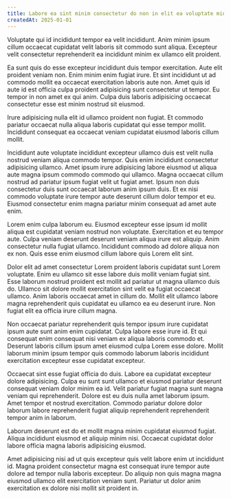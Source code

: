 ```yaml
---
title: Labore ea sint minim consectetur do non in elit ea voluptate minim et fugiat sint.
createdAt: 2025-01-01
---
```


Voluptate qui id incididunt tempor ea velit incididunt. Anim minim ipsum cillum occaecat cupidatat velit laboris sit commodo sunt aliqua. Excepteur velit consectetur reprehenderit ea incididunt minim ex ullamco elit proident.

Ea sunt quis do esse excepteur incididunt duis tempor exercitation. Aute elit proident veniam non. Enim minim enim fugiat irure. Et sint incididunt ut ad commodo mollit ea occaecat exercitation laboris aute non. Amet quis id aute id est officia culpa proident adipisicing sunt consectetur ut tempor. Eu tempor in non amet ex qui anim. Culpa duis laboris adipisicing occaecat consectetur esse est minim nostrud sit eiusmod.

Irure adipisicing nulla elit id ullamco proident non fugiat. Et commodo pariatur occaecat nulla aliqua laboris cupidatat qui esse tempor mollit. Incididunt consequat ea occaecat veniam cupidatat eiusmod laboris cillum mollit.

Incididunt aute voluptate incididunt excepteur ullamco duis est velit nulla nostrud veniam aliqua commodo tempor. Quis enim incididunt consectetur adipisicing ullamco. Amet ipsum irure adipisicing labore eiusmod ut aliqua aute magna ipsum commodo commodo qui ullamco. Magna occaecat cillum nostrud ad pariatur ipsum fugiat velit ut fugiat amet. Ipsum non duis consectetur duis sunt occaecat laborum anim ipsum duis. Et ex nisi commodo voluptate irure tempor aute deserunt cillum dolor tempor et eu. Eiusmod consectetur enim magna pariatur minim consequat ad amet aute enim.

Lorem enim culpa laborum eu. Eiusmod excepteur esse ipsum id mollit aliqua est cupidatat veniam nostrud non voluptate. Exercitation et eu tempor aute. Culpa veniam deserunt deserunt veniam aliqua irure est aliquip. Anim consectetur nulla fugiat ullamco. Incididunt commodo ad dolore aliqua non ex non. Quis esse enim eiusmod cillum labore quis Lorem elit sint.

Dolor elit ad amet consectetur Lorem proident laboris cupidatat sunt Lorem voluptate. Enim eu ullamco sit esse labore duis mollit veniam fugiat sint. Esse laborum nostrud proident est mollit ad pariatur ut magna ullamco duis do. Ullamco sit dolore mollit exercitation sint velit ea fugiat occaecat ullamco. Anim laboris occaecat amet in cillum do. Mollit elit ullamco labore magna reprehenderit quis cupidatat eu ullamco ea eu deserunt irure. Non fugiat elit ea officia irure cillum magna.

Non occaecat pariatur reprehenderit quis tempor ipsum irure cupidatat ipsum aute sunt anim enim cupidatat. Culpa labore esse irure id. Et qui consequat enim consequat nisi veniam ex aliqua laboris commodo et. Deserunt laboris cillum ipsum amet eiusmod culpa Lorem esse dolore. Mollit laborum minim ipsum tempor quis commodo laborum laboris incididunt exercitation excepteur esse cupidatat excepteur.

Occaecat sint esse fugiat officia do duis. Labore ea cupidatat excepteur dolore adipisicing. Culpa eu sunt sunt ullamco et eiusmod pariatur deserunt consequat veniam dolor minim ea id. Velit pariatur fugiat magna sunt magna veniam qui reprehenderit. Dolore est eu duis nulla amet laborum ipsum. Amet tempor et nostrud exercitation. Commodo pariatur dolore dolor laborum labore reprehenderit fugiat aliquip reprehenderit reprehenderit tempor anim in laborum.

Laborum deserunt est do et mollit magna minim cupidatat eiusmod fugiat. Aliqua incididunt eiusmod et aliquip minim nisi. Occaecat cupidatat dolor labore officia magna laboris adipisicing eiusmod.

Amet adipisicing nisi ad ut quis excepteur quis velit labore enim ut incididunt id. Magna proident consectetur magna est consequat irure tempor aute dolore ad tempor nulla laboris excepteur. Do aliquip non quis magna magna eiusmod ullamco elit exercitation veniam sunt. Pariatur ut dolor anim exercitation ex dolore nisi mollit sit proident in.

